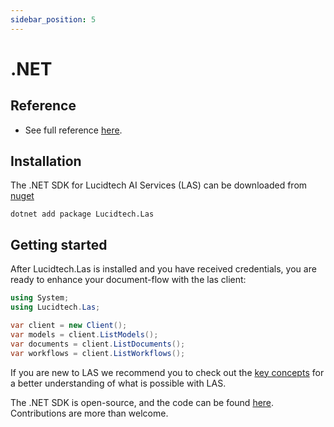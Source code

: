 ```yaml
---
sidebar_position: 5
---
```


# .NET
 
## Reference

- See full reference <a href="../../../dotnet-docs/index.html" target="_blank">here</a>.

## Installation
The .NET SDK for Lucidtech AI Services (LAS) can be downloaded from
[nuget](https://www.nuget.org/packages/Lucidtech.Las)

```commandline
dotnet add package Lucidtech.Las
```


## Getting started
After Lucidtech.Las is installed and you have received credentials,
you are ready to enhance your document-flow with the las client:
```cs
using System;
using Lucidtech.Las;

var client = new Client();
var models = client.ListModels();
var documents = client.ListDocuments();
var workflows = client.ListWorkflows();
```
If you are new to LAS we recommend you to check out the [key concepts](../../concepts/models.mdx)
for a better understanding of what is possible with LAS.

The .NET SDK is open-source, and the code can be found [here](https://github.com/LucidtechAI/las-sdk-net).
Contributions are more than welcome.
